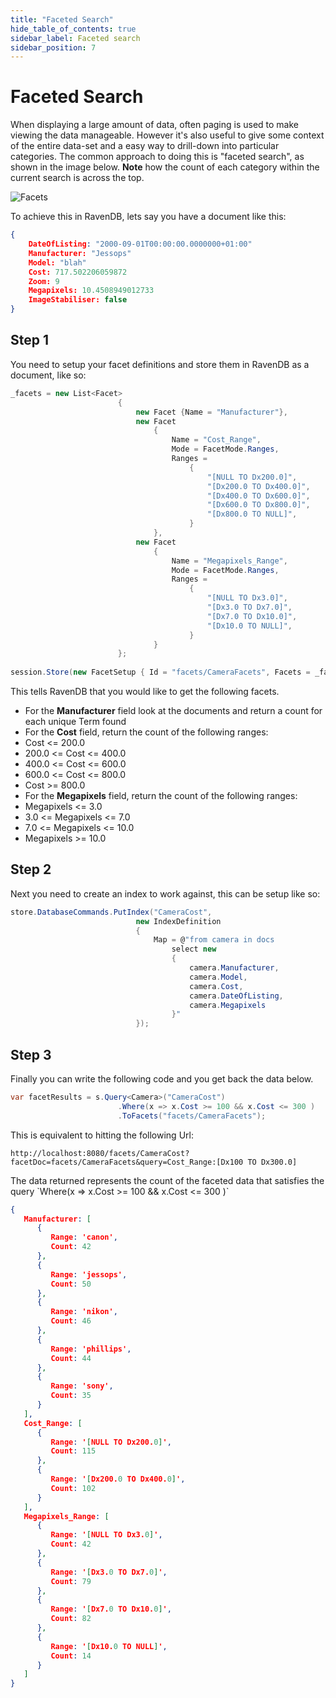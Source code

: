 ```yaml
---
title: "Faceted Search"
hide_table_of_contents: true
sidebar_label: Faceted search
sidebar_position: 7
---
```



# Faceted Search

When displaying a large amount of data, often paging is used to make viewing the data manageable. However it's also useful to give some context of the entire data-set and a easy way to drill-down into particular categories. The common approach to doing this is "faceted search", as shown in the image below. __Note__ how the count of each category within the current search is across the top.

![Facets](./assets/CNET_faceted_search_2.jpg)

To achieve this in RavenDB, lets say you have a document like this:

```json 
{ 
    DateOfListing: "2000-09-01T00:00:00.0000000+01:00" 
    Manufacturer: "Jessops" 
    Model: "blah" 
    Cost: 717.502206059872 
    Zoom: 9 
    Megapixels: 10.4508949012733 
    ImageStabiliser: false 
}
```

## Step 1

You need to setup your facet definitions and store them in RavenDB as a document, like so:

```csharp 
_facets = new List<Facet>
                        {
                            new Facet {Name = "Manufacturer"},
                            new Facet
                                {
                                    Name = "Cost_Range",
                                    Mode = FacetMode.Ranges,
                                    Ranges =
                                        {
                                            "[NULL TO Dx200.0]",
                                            "[Dx200.0 TO Dx400.0]",
                                            "[Dx400.0 TO Dx600.0]",
                                            "[Dx600.0 TO Dx800.0]",
                                            "[Dx800.0 TO NULL]",
                                        }
                                },
                            new Facet
                                {
                                    Name = "Megapixels_Range",
                                    Mode = FacetMode.Ranges,
                                    Ranges =
                                        {
                                            "[NULL TO Dx3.0]",
                                            "[Dx3.0 TO Dx7.0]",
                                            "[Dx7.0 TO Dx10.0]",
                                            "[Dx10.0 TO NULL]",
                                        }
                                }
                        };
                        
session.Store(new FacetSetup { Id = "facets/CameraFacets", Facets = _facets });
```

This tells RavenDB that you would like to get the following facets.

* For the **Manufacturer** field look at the documents and return a count for each unique Term found
* For the **Cost** field, return the count of the following ranges:
 * Cost &lt;= 200.0
 * 200.0 &lt;= Cost &lt;= 400.0
 * 400.0 &lt;= Cost &lt;= 600.0
 * 600.0 &lt;= Cost &lt;= 800.0
 * Cost &gt;= 800.0
* For the **Megapixels** field, return the count of the following ranges:
 * Megapixels &lt;= 3.0
 * 3.0 &lt;= Megapixels &lt;= 7.0
 * 7.0 &lt;= Megapixels &lt;= 10.0
 * Megapixels &gt;= 10.0

## Step 2

Next you need to create an index to work against, this can be setup like so:

```csharp 
store.DatabaseCommands.PutIndex("CameraCost",
                            new IndexDefinition
                            {
                                Map = @"from camera in docs 
                                    select new 
                                    { 
                                        camera.Manufacturer, 
                                        camera.Model, 
                                        camera.Cost,
                                        camera.DateOfListing,
                                        camera.Megapixels
                                    }"
                            });
```

## Step 3

Finally you can write the following code and you get back the data below.

```csharp 
var facetResults = s.Query<Camera>("CameraCost") 
                        .Where(x => x.Cost >= 100 && x.Cost <= 300 ) 
                        .ToFacets("facets/CameraFacets");
```

This is equivalent to hitting the following Url:

    http://localhost:8080/facets/CameraCost?facetDoc=facets/CameraFacets&query=Cost_Range:[Dx100 TO Dx300.0]

<Admonition type="note" title="Note">
The data returned represents the count of the faceted data that satisfies the query `Where(x => x.Cost >= 100 && x.Cost <= 300 )`
</Admonition>

```json 
{
   Manufacturer: [
      {
         Range: 'canon',
         Count: 42
      },
      {
         Range: 'jessops',
         Count: 50
      },
      {
         Range: 'nikon',
         Count: 46
      },
      {
         Range: 'phillips',
         Count: 44
      },
      {
         Range: 'sony',
         Count: 35
      }
   ],
   Cost_Range: [
      {
         Range: '[NULL TO Dx200.0]',
         Count: 115
      },
      {
         Range: '[Dx200.0 TO Dx400.0]',
         Count: 102
      }
   ],
   Megapixels_Range: [
      {
         Range: '[NULL TO Dx3.0]',
         Count: 42
      },
      {
         Range: '[Dx3.0 TO Dx7.0]',
         Count: 79
      },
      {
         Range: '[Dx7.0 TO Dx10.0]',
         Count: 82
      },
      {
         Range: '[Dx10.0 TO NULL]',
         Count: 14
      }
   ]
}
```